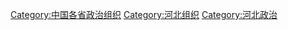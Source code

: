 [[Category:中国各省政治组织|Category:中国各省政治组织]]
[[Category:河北组织|Category:河北组织]]
[[Category:河北政治|Category:河北政治]]
